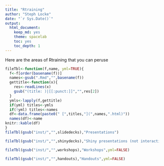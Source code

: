 ```yaml
---
title: "Rtraining"
author: "Steph Locke"
date: "`r Sys.Date()`"
output: 
  html_document: 
    keep_md: yes
    theme: spacelab
    toc: yes
    toc_depth: 1
---
```


Here are the areas of Rtraining that you can peruse

```r
fileTbl<-function(f,name, yml=TRUE){
  f<-f[order(basename(f))]
  names<-gsub(".Rmd","",basename(f))
  gettitle<-function(x){
    res<-readLines(x)
    gsub("(title: )|[[:punct:]]","",res[2])
  }
  ymls<-lapply(f,gettitle)
  if(yml) titles<-ymls
  if(!yml) titles<-names
  df<-data.frame(paste0(" [",titles,"](",names,".html)"))
  names(df)<-name
knitr::kable(df)
}
fileTbl(gsub("inst/","",slidedecks),"Presentations")
```

```r
fileTbl(gsub("inst/","",shinydecks),"Shiny presentations (not interactive)")
```

```r
fileTbl(gsub("inst/","",workshops),"Workshops",yml=FALSE)
```

```r
fileTbl(gsub("inst/","",handouts),"Handouts",yml=FALSE)
```